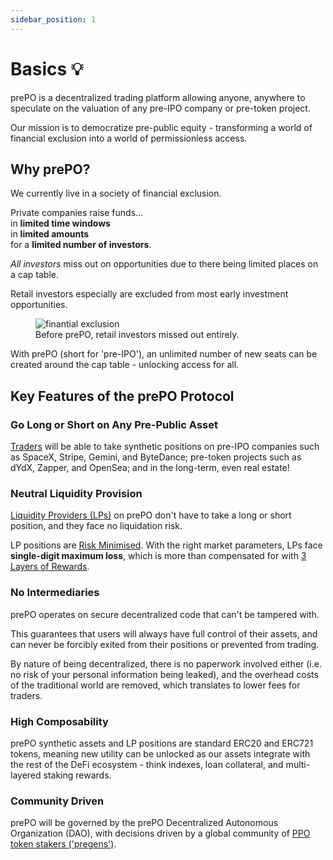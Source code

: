 ```yaml
---
sidebar_position: 1
---
```



# Basics 💡

prePO is a decentralized trading platform allowing anyone, anywhere to speculate on the valuation of any pre-IPO company or pre-token project.

Our mission is to democratize pre-public equity - transforming a world of financial exclusion into a world of permissionless access.

## Why prePO?

We currently live in a society of financial exclusion.

Private companies raise funds...<br />in **limited time windows**<br />in **limited amounts**<br />for a **limited number of investors**.

_All investors_ miss out on opportunities due to there being limited places on a cap table.

Retail investors especially are excluded from most early investment opportunities.

<figure>
  <img alt="finantial exclusion" src={useBaseUrl('/img/maccas.png')} />
  <figcaption>Before prePO, retail investors missed out entirely.</figcaption>
</figure>

With prePO (short for 'pre-IPO'), an unlimited number of new seats can be created around the cap table - unlocking access for all.

## Key Features of the prePO Protocol

### Go Long or Short on Any Pre-Public Asset

[Traders](/concepts/actors#traders) will be able to take synthetic positions on pre-IPO companies such as SpaceX, Stripe, Gemini, and ByteDance; pre-token projects such as dYdX, Zapper, and OpenSea; and in the long-term, even real estate!

### Neutral Liquidity Provision

[Liquidity Providers (LPs)](/concepts/actors#liquidity-providers) on prePO don't have to take a long or short position, and they face no liquidation risk.

LP positions are [Risk Minimised](/concepts/risk-minimisation). With the right market parameters, LPs face **single-digit maximum loss**, which is more than compensated for with [3 Layers of Rewards](/concepts/rewards).

### No Intermediaries

prePO operates on secure decentralized code that can't be tampered with.

This guarantees that users will always have full control of their assets, and can never be forcibly exited from their positions or prevented from trading.

By nature of being decentralized, there is no paperwork involved either (i.e. no risk of your personal information being leaked), and the overhead costs of the traditional world are removed, which translates to lower fees for traders.

### High Composability

prePO synthetic assets and LP positions are standard ERC20 and ERC721 tokens, meaning new utility can be unlocked as our assets integrate with the rest of the DeFi ecosystem - think indexes, loan collateral, and multi-layered staking rewards.

### Community Driven

prePO will be governed by the prePO Decentralized Autonomous Organization (DAO), with decisions driven by a global community of [PPO token stakers ('pregens')](/concepts/actors#pregens).
